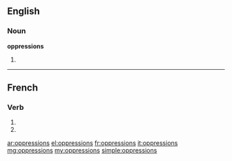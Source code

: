 ==English==

===Noun===
'''oppressions'''

# {{plural of|[[oppression]]}}

----

==French==

===Verb===
{{fr-verb-form}}

# {{conjugation of|oppresser||1|p|imperf|ind|lang=fr}}
# {{conjugation of|oppresser||1|p|pres|sub|lang=fr}}

[[ar:oppressions]]
[[el:oppressions]]
[[fr:oppressions]]
[[it:oppressions]]
[[mg:oppressions]]
[[my:oppressions]]
[[simple:oppressions]]